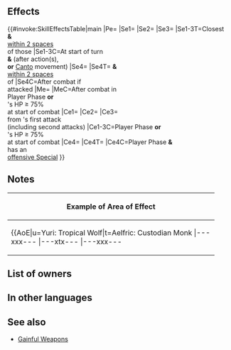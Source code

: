 {{Weapon Infobox
|tagid=SID_冷涼な果の氷菓子
|intID=4802
|image=wep_dg102
|exclusive=1
|weaponType=Dagger
|cost=400
|might=14
|range=2
|cooldown=-1
|effect=Accelerates Special trigger (cooldown count-1).<br><br>At start of turn and after unit acts (if Canto triggers, after Canto), inflicts Spd/Def-7, 【Sabotage】, and【Panic】on closest foes and foes within 2 spaces of those foes through their next actions.<br><br>If unit initiates combat or if foe's HP ≥ 75% at start of combat, grants bonus to unit's Atk/Spd/Def/Res = number of foes within 3 rows or 3 columns centered on unit × 3, + 5 (max 14), unit deals +X × 5 damage (excluding area-of-effect Specials), and reduces damage from foe's first attack by X × 3 during combat (X = number of Bonus effects active on unit, excluding stat bonuses + number of Penalty effects active on foe, excluding stat penalties; max 5; "first attack" normally means only the first strike; for effects that grant "unit attacks twice," it means the first and second strikes), and restores 7 HP to unit after combat.<br><br>If unit initiates combat and foe's attack can trigger foe's Special, inflicts Special cooldown count+1 on foe before foe's first attack during combat (cannot exceed foe's maximum Special cooldown).<br><br>Effect:【Dagger ７】<br><br>【Sabotage】<br>Inflicts penalty on unit's Atk/Spd/Def/Res during combat = highest penalty on each stat between unit and allies within 2 spaces of unit through its next action. Calculates each stat penalty independently.<br><br>【Panic】<br>Converts bonuses on target into penalties through its next action.<br><br>【Dagger ７】<br>After combat, if unit attacked, inflicts Def/Res-７ on target and foes within 2 spaces of target through their next actions.
|required=Silver Dagger
|properties=
}}
==Effects==
{{#invoke:SkillEffectsTable|main
|Pe={{Eft|Accelerates Special}}
|Se1={{Eft|Penalties|Spd/Def|7}}
|Se2={{SEt|Sabotage}}
|Se3={{SEt|Panic}}
|Se1-3T=Closest {{Tgt|Foes}}<br>'''&''' {{Tgt|Foes}}<br>[[within 2 spaces]]<br>of those {{Tgt|Foes}}
|Se1-3C=At start of turn<br>'''&''' (after action(s),<br>'''or''' [[Canto]] movement)
|Se4={{Eft|Penalties|Def/Res|7}}
|Se4T={{Tgt|Target Foe}} '''&''' {{Tgt|Foes}}<br>[[within 2 spaces]]<br>of {{Tgt|Target Foe}}
|Se4C=After combat if<br>{{Tgt|Unit}} attacked
|Me={{Eft|Heal|7}}
|MeC=After combat in<br>Player Phase '''or'''<br>{{Tgt|Foe}}'s HP ≥ 75%<br>at start of combat
|Ce1={{Eft|Temporary buffs|Atk/Spd/Def/Res|3 x {{Tgt|Foes}} within<br>[[3 rows or 3 columns]]<br>centered on {{Tgt|Unit}}, + 5|max=14}}
|Ce2={{Eft|Damage Boost|5 x ({{Kp|Bonus}} effects<br>on {{Tgt|Unit}} '''&''' {{Kp|Penalty}}<br>effects on {{Tgt|Foe}}), +5<br>(exc. {{SEt|Bonuses}} '''&''' {{SEt|Penalties}})|max=25}}
|Ce3={{Eft|Damage Reduction|3 x ({{Kp|Bonus}} effects<br>on {{Tgt|Unit}} '''&''' {{Kp|Penalty}}<br>effects on {{Tgt|Foe}}), +5<br>(exc. {{SEt|Bonuses}} '''&''' {{SEt|Penalties}})|max=15}}<br>from {{Tgt|Foe}}'s first attack<br>(including second attacks)
|Ce1-3C=Player Phase '''or'''<br>{{Tgt|Foe}}'s HP ≥ 75%<br>at start of combat
|Ce4={{Eft|Increase Cooldown|1}}
|Ce4T={{Tgt|Foe}}
|Ce4C=Player Phase '''&'''<br>{{Tgt|Foe}} has an<br>[[offensive Special]]
}}
==Notes==
{{Penalties}}
{{Sabotage}}
{{Panic}}
{{IfUnitInitiates}}
{{Temporary buffs}}
{{FlatDamageBoost|X (max: 25)}}
{{FlatDamageReduction|X (max: 15)}}
{{After combat healing}}
{{CombatCooldownCount|+1}}
{{IfUnitAttacked}}
{|class="wikitable default mw-collapsible" 
!Example of Area of Effect
|-
|align="middle" style="max-width:450px;margin:auto"|{{AoE|u=Yuri: Tropical Wolf|t=Aelfric: Custodian Monk
|---xxx---
|---xtx---
|---xxx---
|xxxxxxxxx
|xxxxuxxxx
|xxxxxxxxx
|---xxx---
|---xxx---
|---xxx---
}}
|}
==List of owners==
{{Skill Hero List}}
==In other languages==
{{OtherLanguages
|japanese=
|german=
|spanishEU=
|spanishLA=
|french=
|italian=
|chineseTW=
|portuguese=
}}
==See also==
{{See also skills|cond=Description LIKE '%number of%Bonus%effects active on%penalty%active on%' AND (Exclusive='1' AND Name NOT LIKE '%+' AND Properties HOLDS NOT 'arcane')}}
* [[Skill families/Weapons#Gainful|Gainful Weapons]]
{{Weapons Navbox}}